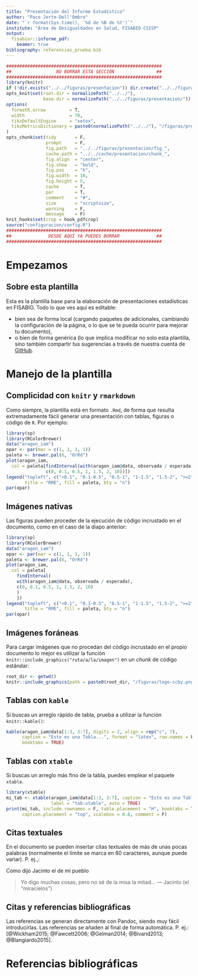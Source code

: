 ```yaml
---
title: "Presentación del Informe Estadístico"
author: "Paco Jerte-Dell'Ombro"
date: "`r format(Sys.time(), '%d de %B de %Y')`"
institute: "Área de Desigualdades en Salud, FISABIO-CSISP"
output:
  fisabior::informe_pdf:
    beamer: true
bibliography: referencias_prueba.bib
---
```


```r
###########################################################
##                 NO BORRAR ESTA SECCIÓN                ##
###########################################################
library(knitr)
if (!dir.exists("../../figuras/presentacion")) dir.create("../../figuras/presentacion")
opts_knit$set(root.dir = normalizePath("../../"),
              base.dir = normalizePath("../../figuras/presentacion/"))
options(
  formatR.arrow         = T,
  width                 = 70,
  tikzDefaultEngine     = "xetex",
  tikzMetricsDictionary = paste0(normalizePath("../../"), "/figuras/presentacion/tikzMetrics")
)
opts_chunk$set(tidy       = F,
               prompt     = F,
               fig.path   = "../../figuras/presentacion/fig_",
               cache.path = "../../cache/presentacion/chunk_",
               fig.align  = "center",
               fig.show   = "hold",
               fig.pos    = "h",
               fig.width  = 10,
               fig.height = 5,
               cache      = T,
               par        = T,
               comment    = "#",
               size       = "scriptsize",
               warning    = F,
               message    = F)
knit_hooks$set(crop = hook_pdfcrop)
source("configuracion/config.R")
###########################################################
##              DESDE AQUÍ YA PUEDES BORRAR              ##
###########################################################
```

# Empezamos

## Sobre esta plantilla

Esta es la plantilla base para la elaboración de presentaciones estadísticas en FISABIO. Todo lo que ves aquí es editable:

- bien sea de forma local (cargando paquetes de \LaTeX adicionales, cambiando la configuración de la página, o lo que se te pueda ocurrir para mejorar tu documento),
- o bien de forma genérica (lo que implica modificar no solo esta plantilla, sino también compartir tus sugerencias a través de nuestra cuenta de [GitHub](https://www.github.com/fisabio/fisabior).
\bigskip
\begin{center}\href{http://creativecommons.org/licenses/by/4.0/}{\ccby}\end{center}

# Manejo de la plantilla

## Complicidad con `knitr` y `rmarkdown`

Como siempre, la plantilla está en formato `.Rmd`, de forma que resulta extremadamente fácil generar una presentación con tablas, figuras o código de `R`. Por ejemplo:

```r
library(sp)
library(RColorBrewer)
data("aragon_iam")
opar <- par(mar = c(1, 1, 1, 1))
paleta <- brewer.pal(6, "OrRd")
plot(aragon_iam,
  col = paleta[findInterval(with(aragon_iam@data, observada / esperada),
               c(0, 0.1, 0.5, 1, 1.5, 2, 10))])
legend("topleft", c("<0.1", "0.1-0.5", "0.5-1", "1-1.5", "1.5-2", ">=2"),
       title = "RME", fill = paleta, bty = "n")
par(opar)
```

## Imágenes nativas

Las figuras pueden proceder de la ejecución de código incrustado en el documento, como en el caso de la diapo anterior:
 
```r
library(sp)
library(RColorBrewer)
data("aragon_iam")
opar <- par(mar = c(1, 1, 1, 1))
paleta <- brewer.pal(6, "OrRd")
plot(aragon_iam,
  col = paleta[
    findInterval(
    with(aragon_iam@data, observada / esperada),
    c(0, 0.1, 0.5, 1, 1.5, 2, 10)
    )
    ])
legend("topleft", c("<0.1", "0.1-0.5", "0.5-1", "1-1.5", "1.5-2", ">=2"),
       title = "RME", fill = paleta, bty = "n")
par(opar)
```


## Imágenes foráneas
Para cargar imágenes que no procedan del código incrustado en el propio documento lo mejor es utilizar la función `knitr::include_graphics("ruta/a/la/imagen")` en un _chunk_ de código estándar:

```r
root_dir <- getwd()
knitr::include_graphics(path = paste0(root_dir, "/figuras/logo-ccby.png"))
```


## Tablas con `kable`

Si buscas un arreglo rápido de tabla, prueba a utilizar la función `knitr::kable()`:

```r
kable(aragon_iam@data[1:3, 3:7], digits = 2, align = rep("c", 7), 
      caption = "Esto es una Tabla...", format = "latex", row.names = F,
      booktabs = TRUE)
```

## Tablas con `xtable`

Si buscas un arreglo más fino de la tabla, puedes emplear el paquete `xtable`.

```r
library(xtable)
mi_tab <- xtable(aragon_iam@data[1:3, 3:7], caption = "Esto es una Tabla...",
                 label = "tab:xtable", auto = TRUE)
print(mi_tab, include.rownames = F, table.placement = "H", booktabs = TRUE,
      caption.placement = "top", scalebox = 0.8, comment = F)
```


## Citas textuales

En el documento se pueden insertar citas textuales de más de unas pocas palabras (normalmente el límite se marca en 80 caracteres, aunque puede variar). P. ej.,:

Como dijo Jacinto el de mi pueblo

> Yo digo muchas cosas, pero no sé de la misa la mitad...
> --- Jacinto (el "miracielos")


## Citas y referencias bibliográficas

Las referencias se generan directamente con Pandoc, siendo muy fácil introducirlas. Las referencias se añaden al final de forma automática. P. ej.: [@Wickham2015; @Fawcett2006; @Gelman2014; @Bivand2013; @Blangiardo2015].

# Referencias bibliográficas

